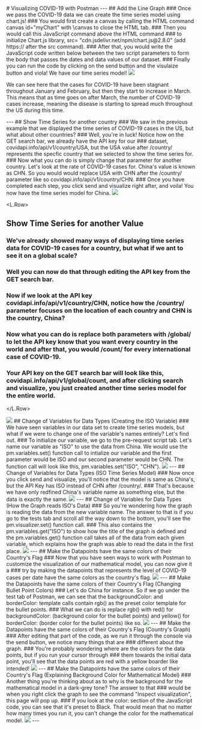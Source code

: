 

<!-- jeffrey's imgs -->

<!--->
<L.Column>

# Visualizing COVID-19 with Postman

</L.Column>

---

<L.Row>

## Add the Line Graph

### Once we pass the COVID-19 data  we can create the time series model using chart.js!
### You would first create a canvas by calling the HTML command canvas id="myChart" with \canvas to close the HTML tab.
### Then you would call this JavaScript command above the HTML command 
### to initialize Chart.js library, src= "cdn.jsdelivr.net/npm/chart.js@2.8.0" (add https:// after the src command).
### After that, you would write the JavaScript code written below between the two script parameters to form the body that passes the dates and data values of our dataset.
### Finally you can run the code by clicking on the send button and the visulaize button and viola! We have our time series model!


</L.Row>


<img src = {usa_graph}/>

<Notes>
  <p> We can see here that the cases for COVID-19 have been stagnant throughout January and February, but then they start to increase
      in March. This means that as time goes on after March, the number of COVID-19 cases increase, meaning the disease is starting to
      spread much throughout the US during this time.
  </p>
    
</Notes>
  
---

<L.Row>

## Show Time Series for another country

### We saw in the previous example that we displayed the time series of COVID-19 cases in the US, but what about other countries?
### Well, you're in luck! Notice how on the GET search bar, we already have the API key for our 
###    dataset, covidapi.info/api/v1/country/USA, but the USA value after /country/ represents the specfic country that we selected to show the time series for.
### Now what you can do is simply change that parameter for another country. Let's look at the rate of COVID-19 cases for. China's value is known as CHN. So you would would replace USA with CHN after the /country/ parameter like so covidapi.info/api/v1/country/CHN.
### Once you have completed each step, you click send and visualize right after, and voila! You now have the time series model for China.

</L.Row>


<img src = {china}/>

<!--->

<L.Row>

## Show Time Series for another Value

### We've already showed many ways of displaying time series data for COVID-19 cases for a country, but what if we ant to see it on a global scale?
### Well you can now do that through editing the API key from the GET search bar.
### Now if we look at the API key covidapi.info/api/v1/country/CHN, notice how the /country/ parameter focuses on the location of each country and CHN is the country, China?
### Now what you can do is replace both parameters with /global/ to let the API key know that you want every country in the world and after that, you would /count/ for every international case of COVID-19.
### Your API key on the GET search bar will look like this, covidapi.info/api/v1/global/count, and after clicking search and visualize, you just created another time series model for the entire world.

</L.Row>


<img src = {global_graph}/>

<!--->

<L.Row>

## Change of Variables for Data Types (Creating the ISO Variable)

### We have seen variables in our data set to create time series models, but what if we were to change one of the variable's names entirely? Let's find out.
### To initialize our variable, we go to the pre-request script tab. Let's name our variable as "ISO" to use the data from China. We would use the pm.variables.set() function call to intialize our variable and the first parameter would be ISO and our second parameter would be CHN. The function call will look like this, pm.variables.set("ISO", "CHN").

</L.Row>


<img src = {iso}/>

---

<L.Row>

## Change of Variables for Data Types (ISO Time Series Model)

### Now once you click send and visualize, you'll notice that the model is same as China's, but the API Key has ISO instead of CHN after /country/.
### That's because we have only redfined China's variable name as something else, but the data is exactly the same.

</L.Row>


<img src = {russel}/>

---

<L.Row>

## Change of Variables for Data Types (How the Graph reads ISO's Data)

### So you're wondering how the graph is reading the data from the new variable name. The answer to that is if you go to the tests tab and scroll all the way down to the bottom, you'll see the pm.visualizer.set() function call.
### This also contains the pm.variables.get("ISO") to show how the title of the graph is defined and the pm.variables.get() function call takes all of the data from each given variable, which explains how the graph was able to read the data in the first place.

</L.Row>


<img src = {iso_code}/>

---

<L.Row>

## Make the Datapoints have the same colors of their Country's Flag

###  Now that you have seen ways to work with Postman to customize the visualization of our mathematical model, you can now give it a
### try by making the datapoints that represents the level of COVID-19 cases per date have the same colors as the country's flag.

</L.Row>


<img src = {china_before_colors}/>

---

<L.Row>

## Make the Datapoints have the same colors of their Country's Flag (Changing Bullet Point Colors)

### Let's do China for instance. So if we go under the test tab of Postman, we can see that the backgroundColor: and borderColor: template calls contain rgb() as the preset color template for the bullet points.
### What we can do is replace rgb() with red() for backgroundColor: (background color for the bullet points) and yellow() for borderColor: (border color for the bullet points) like so.

</L.Row>


<img src = {image}/>

---

<L.Row>

## Make the Datapoints have the same colors of their Country's Flag (Country's Graph)

### After editing that part of the code, as we run it through the console via the send button, we notice many things that are
### different about the graph.
### You're probably wondering where are the colors for the data points, but if you run your cursor through
###   them towards the initial data point, you'll see that the data points are red with a yellow boarder like intended!

</L.Row>


<img src = {image_1}/>

---

<L.Row>

## Make the Datapoints have the same colors of their Country's Flag (Explaining Background Color for Mathematical Model)

### Another thing you're thinking about as to why is the background for the mathematical model in a dark-grey tone? The answer to that
###  would be when you right click the graph to see the command "Inspect visualization", this page will pop up.
### If you look at the color: section of the JavaScript code, you can see that it's preset to Black. That would mean that no matter how many times you run it, you can't change the color for the mathematical model.

</L.Row>


<img src = {image_2}/>

---
